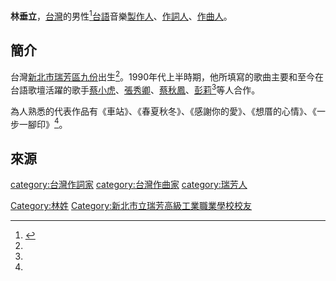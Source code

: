 {{copyedit|time=2016-01-19T02:50:49+00:00}}
'''林垂立'''，[[台灣|台灣]]的男性<ref name="minnan song">{{Cite web|url=http://www.nextmag.com.tw/realtimenews/news/285534|title=娛樂：〈車站〉、〈春夏秋冬〉創作人林垂立回鄉　九份昇平戲院開演唱會|work=|publisher=[[壹週刊|壹週刊]]|date=2017-04-25|accessdate=2017-08-19|language=ja|archive-date=2017-08-19|archive-url=https://web.archive.org/web/20170819234046/http://www.nextmag.com.tw/realtimenews/news/285534|dead-url=no}}</ref>[[台語|台語]]音樂[[製作人|製作人]]、[[作詞人|作詞人]]、[[作曲人|作曲人]]。

== 簡介 ==
台灣[[新北市|新北市]][[瑞芳區|瑞芳區]][[九份|九份]]出生<ref name="minnan song" />。1990年代上半時期，他所填寫的歌曲主要和至今在台語歌壇活躍的歌手[[蔡小虎|蔡小虎]]、[[張秀卿|張秀卿]]、[[蔡秋鳳|蔡秋鳳]]、[[彭莉|彭莉]]<ref name="minnan song" />等人合作。

為人熟悉的代表作品有《車站》、《春夏秋冬》、《感謝你的愛》、《想厝的心情》、《一步一腳印》<ref name="minnan song" />。

== 來源 ==
{{reflist}}
{{taiwan-bio-stub}}
{{DEFAULTSORT:Lin林}}
[[category:台灣作詞家|category:台灣作詞家]]
[[category:台灣作曲家|category:台灣作曲家]]
[[category:瑞芳人|category:瑞芳人]]
[[Category:林姓|Category:林姓]]
[[Category:新北市立瑞芳高級工業職業學校校友|Category:新北市立瑞芳高級工業職業學校校友]]